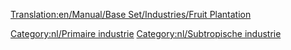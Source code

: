[[Translation:en/Manual/Base Set/Industries/Fruit Plantation]]

{{nl/Industrieën|image=en/Fruitplantation.png|name=Boomgaard
|climates=[[nl/Manual/Klimaat#Subtropisch|Subtropisch]].
|accepts=Niets
|produces=[[nl/Manual/Base Set/Cargos/Fruit|Fruit]].
|notes=Niet aanwezig in andere [[nl/Manual/Klimaat|klimaten]].
}}

{{nl/Navbox Industrieën}}
[[Category:nl/Primaire industrie]]
[[Category:nl/Subtropische industrie]]